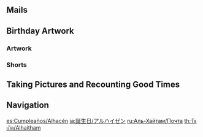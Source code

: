 {{BirthdayIntro|Alhaitham}}

==Mails==
{{Mails by Category Table|Alhaitham Birthday Mails|noheader=1}}

==Birthday Artwork==
===Artwork===
{{Artwork by Category Table
|Character Birthday Artwork
|category = Alhaitham Birthday Artwork
|header = Alhaitham's Birthday Artwork
}}

===Shorts===
{{Artwork by Category Table
|Character Shorts
|category = Alhaitham Birthday Artwork
|header = Alhaitham's Birthday Shorts
}}

==Taking Pictures and Recounting Good Times==
{{Transclude|Taking Pictures and Recounting Good Times/Story/Alhaitham|Stories|main=1|top=1}}

==Navigation==
{{Character Navbox|prelink=1|link type=Birthday}}

[[es:Cumpleaños/Alhacén]]
[[ja:誕生日/アルハイゼン]]
[[ru:Аль-Хайтам/Почта]]
[[th:วันเกิด/Alhaitham]]